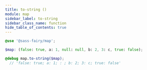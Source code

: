 ```yaml
---
title: to-string ()
module: map
sidebar_label: to-string
sidebar_class_name: function
hide_table_of_contents: true
---
```


<DocPage fieldName="to-string" fieldType="function" spec={Spec} />

```scss
@use '@sass-fairy/map';

$map: (false: true, a: 1, null: null, b: 2, 3: c, true: false);

@debug map.to-string($map);
  // 'false: true; a: 1; : ; b: 2; 3: c; true: false'
```

